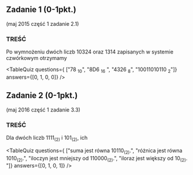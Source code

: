 
## Zadanie 1 (0-1pkt.)
(maj 2015 część 1 zadanie 2.1)

### TREŚĆ
Po wymnożeniu dwóch liczb 10324 oraz 1314 zapisanych w systemie czwórkowym
otrzymamy

<TableQuiz 
    questions={
      ["78 <sub>10</sub>", 
      "8D6 <sub>16</sub> ", 
      "4326 <sub>8</sub>", 
      "10011010110 <sub>2</sub>"]} 
    answers={[0, 1, 0, 0]}
/>

## Zadanie 2 (0-1pkt.)
(maj 2016 część 1 zadanie 3.3)

### TREŚĆ
Dla dwóch liczb 1111<sub>(2)</sub> i 101<sub>(2)</sub>, ich

<TableQuiz 
    questions={
      ["suma jest równa 10110<sub>(2)</sub>.", 
      "różnica jest równa 1010<sub>(2)</sub>.", 
      "iloczyn jest mniejszy od 110000<sub>(2)</sub>.", 
      "iloraz jest większy od 10<sub>(2)</sub>. "]} 
    answers={[0, 1, 0, 1]}
/>


